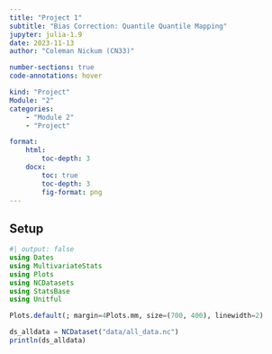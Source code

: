 ```yaml
---
title: "Project 1"
subtitle: "Bias Correction: Quantile Quantile Mapping"
jupyter: julia-1.9
date: 2023-11-13
author: "Coleman Nickum (CN33)" 

number-sections: true
code-annotations: hover

kind: "Project"
Module: "2"
categories:
    - "Module 2"
    - "Project"

format:
    html: 
        toc-depth: 3
    docx: 
        toc: true
        toc-depth: 3
        fig-format: png
---
```

## Setup

```julia
#| output: false
using Dates
using MultivariateStats
using Plots
using NCDatasets
using StatsBase
using Unitful

Plots.default(; margin=4Plots.mm, size=(700, 400), linewidth=2)
```


```julia
ds_alldata = NCDataset("data/all_data.nc")
println(ds_alldata)
```
















